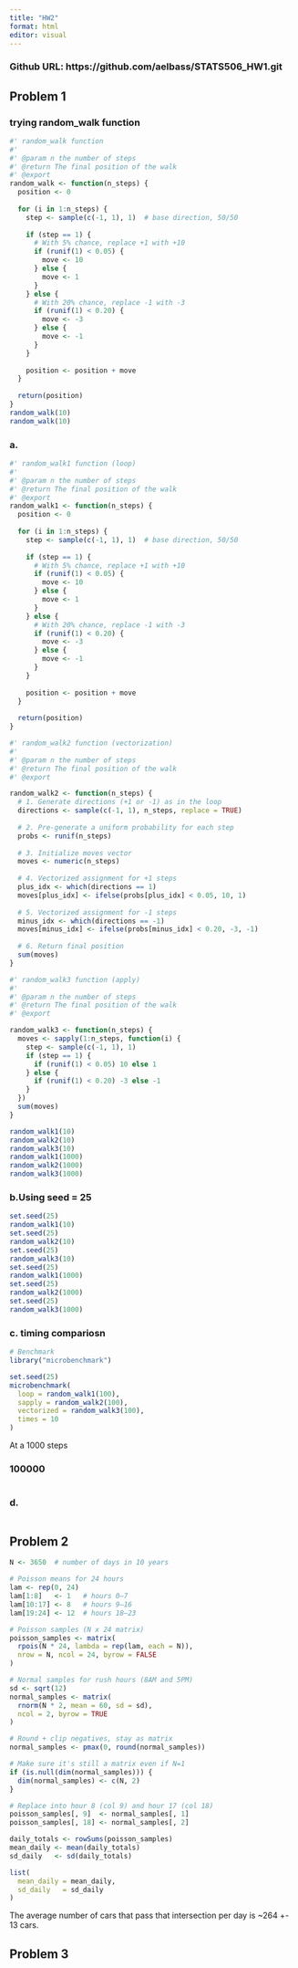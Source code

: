 ```yaml
---
title: "HW2"
format: html
editor: visual
---
```


### Github URL: https://github.com/aelbass/STATS506_HW1.git

## Problem 1

### trying random_walk function
```r
#' random_walk function
#'
#' @param n the number of steps
#' @return The final position of the walk
#' @export
random_walk <- function(n_steps) {
  position <- 0
  
  for (i in 1:n_steps) {
    step <- sample(c(-1, 1), 1)  # base direction, 50/50
    
    if (step == 1) {
      # With 5% chance, replace +1 with +10
      if (runif(1) < 0.05) {
        move <- 10
      } else {
        move <- 1
      }
    } else {
      # With 20% chance, replace -1 with -3
      if (runif(1) < 0.20) {
        move <- -3
      } else {
        move <- -1
      }
    }
    
    position <- position + move
  }
  
  return(position)
}
random_walk(10)
random_walk(10)
```


### a.

```r
#' random_walk1 function (loop)
#'
#' @param n the number of steps
#' @return The final position of the walk
#' @export
random_walk1 <- function(n_steps) {
  position <- 0
  
  for (i in 1:n_steps) {
    step <- sample(c(-1, 1), 1)  # base direction, 50/50
    
    if (step == 1) {
      # With 5% chance, replace +1 with +10
      if (runif(1) < 0.05) {
        move <- 10
      } else {
        move <- 1
      }
    } else {
      # With 20% chance, replace -1 with -3
      if (runif(1) < 0.20) {
        move <- -3
      } else {
        move <- -1
      }
    }
    
    position <- position + move
  }
  
  return(position)
}

#' random_walk2 function (vectorization)
#'
#' @param n the number of steps
#' @return The final position of the walk
#' @export

random_walk2 <- function(n_steps) {
  # 1. Generate directions (+1 or -1) as in the loop
  directions <- sample(c(-1, 1), n_steps, replace = TRUE)
  
  # 2. Pre-generate a uniform probability for each step
  probs <- runif(n_steps)
  
  # 3. Initialize moves vector
  moves <- numeric(n_steps)
  
  # 4. Vectorized assignment for +1 steps
  plus_idx <- which(directions == 1)
  moves[plus_idx] <- ifelse(probs[plus_idx] < 0.05, 10, 1)
  
  # 5. Vectorized assignment for -1 steps
  minus_idx <- which(directions == -1)
  moves[minus_idx] <- ifelse(probs[minus_idx] < 0.20, -3, -1)
  
  # 6. Return final position
  sum(moves)
}

#' random_walk3 function (apply)
#'
#' @param n the number of steps
#' @return The final position of the walk
#' @export

random_walk3 <- function(n_steps) {
  moves <- sapply(1:n_steps, function(i) {
    step <- sample(c(-1, 1), 1)
    if (step == 1) {
      if (runif(1) < 0.05) 10 else 1
    } else {
      if (runif(1) < 0.20) -3 else -1
    }
  })
  sum(moves)
}

random_walk1(10)
random_walk2(10)
random_walk3(10)
random_walk1(1000)
random_walk2(1000)
random_walk3(1000)
```

### b.Using seed = 25

```r
set.seed(25)
random_walk1(10)
set.seed(25)
random_walk2(10)
set.seed(25)
random_walk3(10)
set.seed(25)
random_walk1(1000)
set.seed(25)
random_walk2(1000)
set.seed(25)
random_walk3(1000)
```

### c. timing compariosn

```r
# Benchmark
library("microbenchmark")

set.seed(25)
microbenchmark(
  loop = random_walk1(100),
  sapply = random_walk2(100),
  vectorized = random_walk3(100),
  times = 10
)
```

At a 1000 steps

### 100000

```r
```

### d.

```r

```

## Problem 2

```r
N <- 3650  # number of days in 10 years

# Poisson means for 24 hours
lam <- rep(0, 24)
lam[1:8]   <- 1   # hours 0–7
lam[10:17] <- 8   # hours 9–16
lam[19:24] <- 12  # hours 18–23

# Poisson samples (N x 24 matrix)
poisson_samples <- matrix(
  rpois(N * 24, lambda = rep(lam, each = N)),
  nrow = N, ncol = 24, byrow = FALSE
)

# Normal samples for rush hours (8AM and 5PM)
sd <- sqrt(12)
normal_samples <- matrix(
  rnorm(N * 2, mean = 60, sd = sd),
  ncol = 2, byrow = TRUE
)

# Round + clip negatives, stay as matrix
normal_samples <- pmax(0, round(normal_samples))

# Make sure it's still a matrix even if N=1
if (is.null(dim(normal_samples))) {
  dim(normal_samples) <- c(N, 2)
}

# Replace into hour 8 (col 9) and hour 17 (col 18)
poisson_samples[, 9]  <- normal_samples[, 1]
poisson_samples[, 18] <- normal_samples[, 2]

daily_totals <- rowSums(poisson_samples)
mean_daily <- mean(daily_totals)
sd_daily   <- sd(daily_totals)

list(
  mean_daily = mean_daily,
  sd_daily   = sd_daily
)
```
The average number of cars that pass that intersection per day is ~264 +- 13 cars.


## Problem 3

```r

```



```r

```



```r

```


```r

```



```r

```
